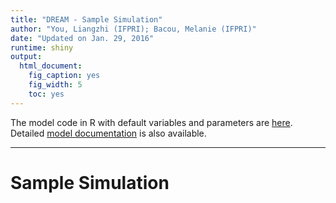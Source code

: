 ```yaml
---
title: "DREAM - Sample Simulation"
author: "You, Liangzhi (IFPRI); Bacou, Melanie (IFPRI)"
date: "Updated on Jan. 29, 2016"
runtime: shiny
output:
  html_document:
    fig_caption: yes
    fig_width: 5
    toc: yes
---
```


The model code in R with default variables and parameters are [here](dream.Rmd). Detailed [model documentation](index.Rmd) is also available.

*************************************************************************************

# Sample Simulation

